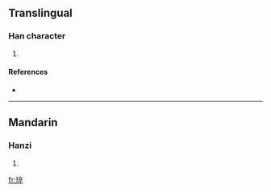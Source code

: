 ==Translingual==

===Han character===
{{Han char|rn=96|rad=玉|as=08|sn=12|four=|canj=一土卜人十 (MGYOJ)}}

# {{defn|Han|sort=玉08}}

====References====
* {{Han ref|kx=0734.040|dkj=21041|hdz=21123.050|uh=7417|ud=29719}}

----

==Mandarin==

===Hanzi===
{{cmn-hanzi|pin=[[cuì]] ([[cui4]])|wg=ts'ui<sup>4</sup>}}

# {{defn|Mandarin}}

[[fr:琗]]